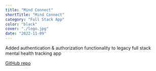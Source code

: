 ```yaml
---
title: "Mind Connect"
shortTitle: "Mind Connect"
category: "Full Stack App"
color: "black"
cover: "./logo.jpg"
date: "2022-11-09"
---
```


Added authentication & authorization functionality to legacy full stack mental health tracking app

[GitHub repo](https://github.com/laurengoldstein/mindconnect)
